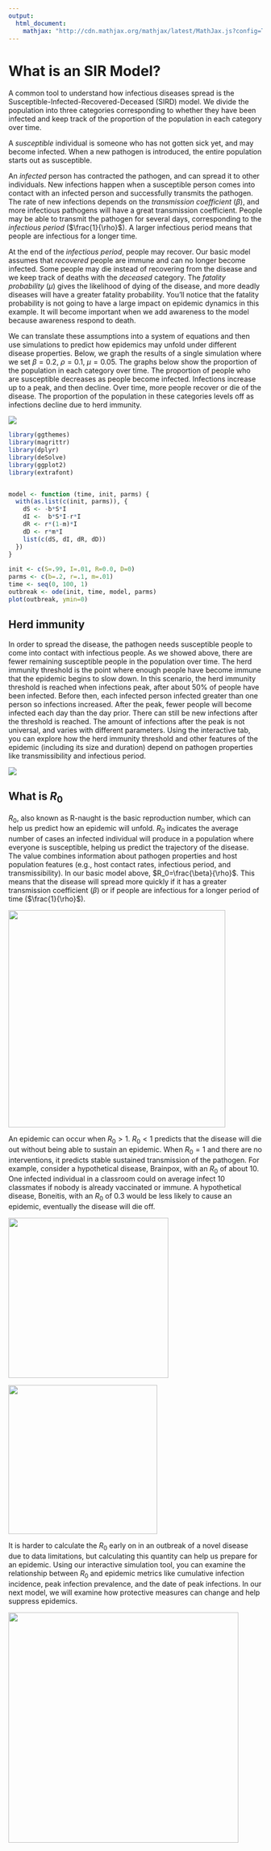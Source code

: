 ```yaml
---
output:
  html_document:
    mathjax: "http://cdn.mathjax.org/mathjax/latest/MathJax.js?config=TeX-AMS-MML_HTMLorMML"
---
```


# What is an SIR Model?

A common tool to understand how infectious diseases spread is the Susceptible-Infected-Recovered-Deceased (SIRD) model. We divide the population into three categories corresponding to whether they have been infected and keep track of the proportion of the population in each category over time.

A *susceptible* individual is someone who has not gotten sick yet, and may become infected. When a new pathogen is introduced, the entire population starts out as susceptible.

An *infected* person has contracted the pathogen, and can spread it to other individuals. New infections happen when a susceptible person comes into contact with an infected person and successfully transmits the pathogen. The rate of new infections depends on the *transmission coefficient* ($\beta$), and more infectious pathogens will have a great transmission coefficient. People may be able to transmit the pathogen for several days, corresponding to the *infectious period* ($\frac{1}{\rho}$). A larger infectious period means that people are infectious for a longer time.

At the end of the *infectious period*, people may recover. Our basic model assumes that *recovered* people are immune and can no longer become infected. Some people may die instead of recovering from the disease and we keep track of deaths with the *deceased* category. The *fatality probability* ($\mu$) gives the likelihood of dying of the disease, and more deadly diseases will have a greater fatality probability. You'll notice that the fatality probability is not going to have a large impact on epidemic dynamics in this example. It will become important when we add awareness to the model because awareness respond to death.

We can translate these assumptions into a system of equations and then use simulations to predict how epidemics may unfold under different disease properties. Below, we graph the results of a single simulation where we set $\beta=0.2$, $\rho=0.1$, $\mu=0.05$. The graphs below show the proportion of the population in each category over time. The proportion of people who are susceptible decreases as people become infected. Infections increase up to a peak, and then decline. Over time, more people recover or die of the disease. The proportion of the population in these categories levels off as infections decline due to herd immunity.

![](images/graphwithshapes.jpg)

```r
library(ggthemes)
library(magrittr)
library(dplyr)
library(deSolve)
library(ggplot2)
library(extrafont)


model <- function (time, init, parms) {
  with(as.list(c(init, parms)), {
    dS <- -b*S*I
    dI <-  b*S*I-r*I
    dR <- r*(1-m)*I
    dD <- r*m*I
    list(c(dS, dI, dR, dD))
  })
}
     
init <- c(S=.99, I=.01, R=0.0, D=0)
parms <- c(b=.2, r=.1, m=.01)
time <- seq(0, 100, 1)
outbreak <- ode(init, time, model, parms)
plot(outbreak, ymin=0)
```

## Herd immunity

In order to spread the disease, the pathogen needs susceptible people to come into contact with infectious people. As we showed above, there are fewer remaining susceptible people in the population over time. The herd immunity threshold is the point where enough people have become immune that the epidemic begins to slow down. In this scenario, the herd immunity threshold is reached when infections peak, after about 50% of people have been infected. Before then, each infected person infected greater than one person so infections increased. After the peak, fewer people will become infected each day than the day prior. There can still be new infections after the threshold is reached. The amount of infections after the peak is not universal, and varies with different parameters. Using the interactive tab, you can explore how the herd immunity threshold and other features of the epidemic (including its size and duration) depend on pathogen properties like transmissibility and infectious period.

![](images/infected.jpg)

## What is $R_0$

$R_0$, also known as R-naught is the basic reproduction number, which can help us predict how an epidemic will unfold. $R_0$ indicates the average number of cases an infected individual will produce in a population where everyone is susceptible, helping us predict the trajectory of the disease. The value combines information about pathogen properties and host population features (e.g., host contact rates, infectious period, and transmissibility). In our basic model above, $R_0=\frac{\beta}{\rho}$. This means that the disease will spread more quickly if it has a greater transmission coefficient ($\beta$) or if people are infectious for a longer period of time ($\frac{1}{\rho}$).

![](images/paste-DB24177A.png){width="430"}

An epidemic can occur when $R_0>1$. $R_0<1$ predicts that the disease will die out without being able to sustain an epidemic. When $R_0=1$ and there are no interventions, it predicts stable sustained transmission of the pathogen. For example, consider a hypothetical disease, Brainpox, with an $R_0$ of about 10. One infected individual in a classroom could on average infect 10 classmates if nobody is already vaccinated or immune. A hypothetical disease, Boneitis, with an $R_0$ of 0.3 would be less likely to cause an epidemic, eventually the disease will die off.

![](images/brainpox.jpg){width="317"}

![](images/boneitis.jpg){width="295"}

It is harder to calculate the $R_0$ early on in an outbreak of a novel disease due to data limitations, but calculating this quantity can help us prepare for an epidemic. Using our interactive simulation tool, you can examine the relationship between $R_0$ and epidemic metrics like cumulative infection incidence, peak infection prevalence, and the date of peak infections. In our next model, we will examine how protective measures can change and help suppress epidemics.

![](images/doit.png){width="456"}
